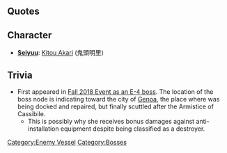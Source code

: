 {{Enemy/Header}}
==Quotes==
{{Abyssquote|Clip1 = {{Audio|file=Dock Princess Intro.ogg}}<br>{{Audio|file=Dock Princess Broken Form Intro.ogg}}
|開幕前 = マア……トオイトコロマデ……。　
ヨク…キタ……ネェ……ッ！

<br/>イイケド…ネ……。
ココ…デ……シズンジャエ…バ…イインジャナイ？(Final Form)
|EN1 = Oh my... Thank you for coming...such a faraway place... 

<br>
Sure...I think you should sink here...(Final Form)
|Clip0 = {{Audio|file=Dock Princess Attack.ogg}}<br>{{Audio|file=Dock Princess Broken Form Attack.ogg}}
|砲撃 = シズンジャエバァ？

<br>ヤナヤツ…。キライッ！(Final Form)
|EN0 = You should sink here...!

<br/>Unpleasant guys... I hate you!(Final Form)
|Clip2 = {{Audio|file=Dock Princess Damaged.ogg}}<br>{{Audio|file=Dock Princess Broken Form Damaged.ogg}}
|被弾 = イカナイヨ…ソンナトコッ！

<br>ヤメテヨッ！ (Final Form)
|EN2 = I won't go to such a place...!

<br>Stop that! (Final Form)
|Clip3 = {{Audio|file=Dock Princess Sunk.ogg}}<br>{{Audio|file=Dock Princess Broken Form Sunk.ogg}}
|昼戦終了時 = フウゥン…スコシハ ヤルンダァ…。　デモネェ？ゼンッゼンアマイカラ…ソレッテバ！ (Normal sunk lines)

<br>ヤダ…ヤラレチャッタ……。ソンナコト…アルンダ……。
シュウリシテ……シュウリ…スレバ…。アタシ…ダッテ…マタ、コノ…ウミヘ…。ステキナ…ウミヲ…オモイドオリニ…ハシッテ……。エッ…？　アアッ… ナニ…？　スゴイ…キレイ…アタタカイ…。イイノ…？ ソウナンダ…。
ツマリ…ナニカヲウラマズ…ジブンガ…。そうか…自分が前に、進めば…いいんだ！ よしっ！ Ciao！(Final sunk lines)
|EN3 = Hmm...You are a bit capable... But.., it is still naive! (Normal sunk lines)

<br>No way…I was beaten… Unexpected things did happened… I should repair me… I will repair me…then I will go to this sea again…I want to run on the beautiful sea… as I want…Eh? Ahh… What? It’s so beautiful… and worm… Okey? Is that so?  It means…without hate for anything, I…Yes..! I just need...to move on! Alright! Ciao! (Final sunk lines)
}}

==Character==
* '''[[Glossary#List of Vessels by Japanese Voice Actresses|Seiyuu]]''': [http://myanimelist.net/people/34951 Kitou Akari] (鬼頭明里)

==Trivia==
*First appeared in [[Early_Fall_2018_Event|Fall 2018 Event as an E-4 boss]]. The location of the boss node is indicating toward the city of [[wikipedia:Genoa|Genoa]], the place where {{ShipLink|Maestrale}} was being docked and repaired, but finally scuttled after the Armistice of Cassibile.
**This is possibly why she receives bonus damages against anti-installation equipment despite being classified as a destroyer.

{{Enemy/Footer}}
[[Category:Enemy Vessel]]
[[Category:Bosses]]